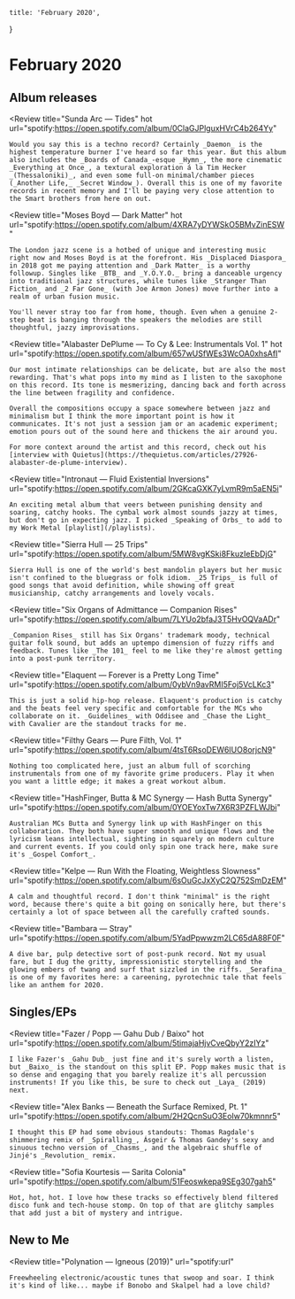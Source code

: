 
	title: 'February 2020',
}

# February 2020

## Album releases

<Review
	title="Sunda Arc — Tides"
	hot
	url="spotify:https://open.spotify.com/album/0ClaGJPlguxHVrC4b264Yy"
>
	Would you say this is a techno record? Certainly _Daemon_ is the highest temperature burner I've heard so far this year. But this album also includes the _Boards of Canada_-esque _Hymn_, the more cinematic _Everything at Once_, a textural exploration á la Tim Hecker _(Thessaloniki)_, and even some full-on minimal/chamber pieces (_Another Life,_ _Secret Window_). Overall this is one of my favorite records in recent memory and I'll be paying very close attention to the Smart brothers from here on out.
</Review>

<Review
	title="Moses Boyd — Dark Matter"
	hot
	url="spotify:https://open.spotify.com/album/4XRA7yDYWSkO5BMvZinESW"
>
	The London jazz scene is a hotbed of unique and interesting music right now and Moses Boyd is at the forefront. His _Displaced Diaspora_ in 2018 got me paying attention and _Dark Matter_ is a worthy followup. Singles like _BTB_ and _Y.O.Y.O._ bring a danceable urgency into traditional jazz structures, while tunes like _Stranger Than Fiction_ and _2 Far Gone_ (with Joe Armon Jones) move further into a realm of urban fusion music.

	You'll never stray too far from home, though. Even when a genuine 2-step beat is banging through the speakers the melodies are still thoughtful, jazzy improvisations.
</Review>

<Review
	title="Alabaster DePlume — To Cy & Lee: Instrumentals Vol. 1"
	hot
	url="spotify:https://open.spotify.com/album/657wUSfWEs3WcOA0xhsAfI"
>
	Our most intimate relationships can be delicate, but are also the most rewarding. That's what pops into my mind as I listen to the saxophone on this record. Its tone is mesmerizing, dancing back and forth across the line between fragility and confidence.

	Overall the compositions occupy a space somewhere between jazz and minimalism but I think the more important point is how it communicates. It's not just a session jam or an academic experiment; emotion pours out of the sound here and thickens the air around you.

	For more context around the artist and this record, check out his [interview with Quietus](https://thequietus.com/articles/27926-alabaster-de-plume-interview).
</Review>

<Review
	title="Intronaut — Fluid Existential Inversions"
	url="spotify:https://open.spotify.com/album/2GKcaGXK7yLvmR9m5aEN5i"
>
	An exciting metal album that veers between punishing density and soaring, catchy hooks. The cymbal work almost sounds jazzy at times, but don't go in expecting jazz. I picked _Speaking of Orbs_ to add to my Work Metal [playlist](/playlists).
</Review>

<Review
	title="Sierra Hull — 25 Trips"
	url="spotify:https://open.spotify.com/album/5MW8vgKSki8FkuzIeEbDjG"
>
	Sierra Hull is one of the world's best mandolin players but her music isn't confined to the bluegrass or folk idiom. _25 Trips_ is full of good songs that avoid definition, while showing off great musicianship, catchy arrangements and lovely vocals.
</Review>

<Review
	title="Six Organs of Admittance — Companion Rises"
	url="spotify:https://open.spotify.com/album/7LYUo2bfaJ3T5HvOQVaADr"
>
	_Companion Rises_ still has Six Organs' trademark moody, technical guitar folk sound, but adds an uptempo dimension of fuzzy riffs and feedback. Tunes like _The 101_ feel to me like they're almost getting into a post-punk territory.
</Review>

<Review
	title="Elaquent — Forever is a Pretty Long Time"
	url="spotify:https://open.spotify.com/album/0ybVn9avRMI5Foj5VcLKc3"
>
	This is just a solid hip-hop release. Elaquent's production is catchy and the beats feel very specific and comfortable for the MCs who collaborate on it. _Guidelines_ with Oddisee and _Chase the Light_ with Cavalier are the standout tracks for me.
</Review>

<Review
	title="Filthy Gears — Pure Filth, Vol. 1"
	url="spotify:https://open.spotify.com/album/4tsT6RsoDEW6IUO8orjcN9"
>
	Nothing too complicated here, just an album full of scorching instrumentals from one of my favorite grime producers. Play it when you want a little edge; it makes a great workout album.
</Review>

<Review
	title="HashFinger, Butta & MC Synergy — Hash Butta Synergy"
	url="spotify:https://open.spotify.com/album/0YOEYoxTw7X6R3PZFLWJbi"
>
	Australian MCs Butta and Synergy link up with HashFinger on this collaboration. They both have super smooth and unique flows and the lyricism leans intellectual, sighting in squarely on modern culture and current events. If you could only spin one track here, make sure it's _Gospel Comfort_.
</Review>

<Review
	title="Kelpe — Run With the Floating, Weightless Slowness"
	url="spotify:https://open.spotify.com/album/6sOuGcJxXyC2Q752SmDzEM"
>
	A calm and thoughtful record. I don't think "minimal" is the right word, because there's quite a bit going on sonically here, but there's certainly a lot of space between all the carefully crafted sounds.
</Review>

<Review
	title="Bambara — Stray"
	url="spotify:https://open.spotify.com/album/5YadPpwwzm2LC65dA88F0F"
>
	A dive bar, pulp detective sort of post-punk record. Not my usual fare, but I dug the gritty, impressionistic storytelling and the glowing embers of twang and surf that sizzled in the riffs. _Serafina_ is one of my favorites here: a careening, pyrotechnic tale that feels like an anthem for 2020.
</Review>


## Singles/EPs

<Review
	title="Fazer / Popp — Gahu Dub / Baixo"
	hot
	url="spotify:https://open.spotify.com/album/5timajaHjvCveQbyY2zIYz"
>
	I like Fazer's _Gahu Dub_ just fine and it's surely worth a listen, but _Baixo_ is the standout on this split EP. Popp makes music that is so dense and engaging that you barely realize it's all percussion instruments! If you like this, be sure to check out _Laya_ (2019) next.
</Review>

<Review
	title="Alex Banks — Beneath the Surface Remixed, Pt. 1"
	url="spotify:https://open.spotify.com/album/2H2QcnSuO3EoIw70kmnnr5"
>
	I thought this EP had some obvious standouts: Thomas Ragdale's shimmering remix of _Spiralling_, Ásgeir & Thomas Gandey's sexy and sinuous techno version of _Chasms_, and the algebraic shuffle of Jinjé's _Revolution_ remix.
</Review>

<Review
	title="Sofia Kourtesis — Sarita Colonia"
	url="spotify:https://open.spotify.com/album/51Feoswkepa9SEg307gah5"
>
	Hot, hot, hot. I love how these tracks so effectively blend filtered disco funk and tech-house stomp. On top of that are glitchy samples that add just a bit of mystery and intrigue.
</Review>


## New to Me

<Review
	title="Polynation — Igneous (2019)"
	url="spotify:url"
>
	Freewheeling electronic/acoustic tunes that swoop and soar. I think it's kind of like... maybe if Bonobo and Skalpel had a love child?
</Review>
